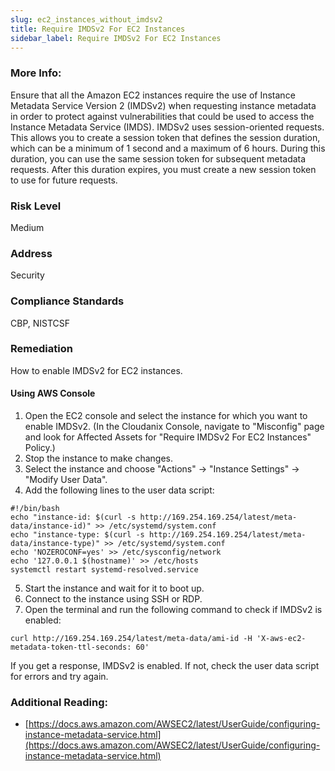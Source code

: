 ```yaml
---
slug: ec2_instances_without_imdsv2
title: Require IMDSv2 For EC2 Instances
sidebar_label: Require IMDSv2 For EC2 Instances
---
```


### More Info:

Ensure that all the Amazon EC2 instances require the use of Instance Metadata Service Version 2 (IMDSv2) when requesting instance metadata in order to protect against vulnerabilities that could be used to access the Instance Metadata Service (IMDS). IMDSv2 uses session-oriented requests. This allows you to create a session token that defines the session duration, which can be a minimum of 1 second and a maximum of 6 hours. During this duration, you can use the same session token for subsequent metadata requests. After this duration expires, you must create a new session token to use for future requests.

### Risk Level

Medium

### Address

Security

### Compliance Standards

CBP, NISTCSF

### Remediation

How to enable IMDSv2 for EC2 instances.

#### Using AWS Console

1. Open the EC2 console and select the instance for which you want to enable IMDSv2.
    (In the Cloudanix Console, navigate to "Misconfig" page and look for Affected Assets for "Require IMDSv2 For EC2 Instances" Policy.)
2. Stop the instance to make changes.
3. Select the instance and choose "Actions" -> "Instance Settings" -> "Modify User Data".
4. Add the following lines to the user data script:
```
#!/bin/bash
echo "instance-id: $(curl -s http://169.254.169.254/latest/meta-data/instance-id)" >> /etc/systemd/system.conf
echo "instance-type: $(curl -s http://169.254.169.254/latest/meta-data/instance-type)" >> /etc/systemd/system.conf
echo 'NOZEROCONF=yes' >> /etc/sysconfig/network
echo '127.0.0.1 $(hostname)' >> /etc/hosts
systemctl restart systemd-resolved.service
```
5. Start the instance and wait for it to boot up.
6. Connect to the instance using SSH or RDP.
7. Open the terminal and run the following command to check if IMDSv2 is enabled:
```
curl http://169.254.169.254/latest/meta-data/ami-id -H 'X-aws-ec2-metadata-token-ttl-seconds: 60'
```
If you get a response, IMDSv2 is enabled. If not, check the user data script for errors and try again.

### Additional Reading:

- [https://docs.aws.amazon.com/AWSEC2/latest/UserGuide/configuring-instance-metadata-service.html](https://docs.aws.amazon.com/AWSEC2/latest/UserGuide/configuring-instance-metadata-service.html) 

